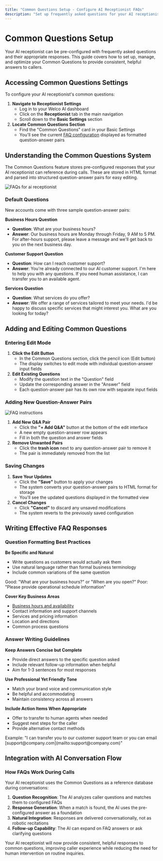 ```yaml
---
title: "Common Questions Setup - Configure AI Receptionist FAQs"
description: "Set up frequently asked questions for your AI receptionist. Create pre-configured answers, customize responses, and help your AI handle common caller inquiries professionally."
---
```


# Common Questions Setup

Your AI receptionist can be pre-configured with frequently asked questions and their appropriate responses. This guide covers how to set up, manage, and optimize your Common Questions to provide consistent, helpful answers to callers.

## Accessing Common Questions Settings

To configure your AI receptionist's common questions:

1. **Navigate to Receptionist Settings**
   - Log in to your Welco AI dashboard
   - Click on the **Receptionist** tab in the main navigation
   - Scroll down to the **Basic Settings** section
2. **Locate Common Questions Section**
   - Find the "Common Questions" card in your Basic Settings
   - You'll see the current [FAQ configuration](https://docs.welco.ai/knowledge-base-management/faq-knowledge) displayed as formatted question-answer pairs

## Understanding the Common Questions System

The Common Questions feature stores pre-configured responses that your AI receptionist can reference during calls. These are stored in HTML format and parsed into structured question-answer pairs for easy editing.

![FAQs for ai receptionist](/images/Screenshot2025-09-24at2.53.31PM.png)

### Default Questions

New accounts come with three sample question-answer pairs:

**Business Hours Question**

- **Question**: What are your business hours?
- **Answer**: Our business hours are Monday through Friday, 9 AM to 5 PM. For after-hours support, please leave a message and we'll get back to you on the next business day.

**Customer Support Question**

- **Question**: How can I reach customer support?
- **Answer**: You're already connected to our AI customer support. I'm here to help you with any questions. If you need human assistance, I can transfer you to an available agent.

**Services Question**

- **Question**: What services do you offer?
- **Answer**: We offer a range of services tailored to meet your needs. I'd be happy to discuss specific services that might interest you. What are you looking for today?

## Adding and Editing Common Questions

### Entering Edit Mode

1. **Click the Edit Button**
   - In the Common Questions section, click the pencil icon (Edit button)
   - The display switches to edit mode with individual question-answer input fields
2. **Edit Existing Questions**
   - Modify the question text in the "Question" field
   - Update the corresponding answer in the "Answer" field
   - Each question-answer pair has its own row with separate input fields

### Adding New Question-Answer Pairs

![FAQ instructions](/images/Screenshot2025-09-24at3.47.41PM.png)

1. **Add New Q&A Pair**
   - Click the **"+ Add Q&A"** button at the bottom of the edit interface
   - A new empty question-answer row appears
   - Fill in both the question and answer fields
2. **Remove Unwanted Pairs**
   - Click the **trash icon** next to any question-answer pair to remove it
   - The pair is immediately removed from the list

### Saving Changes

1. **Save Your Updates**
   - Click the **"Save"** button to apply your changes
   - The system converts your question-answer pairs to HTML format for storage
   - You'll see the updated questions displayed in the formatted view
2. **Cancel Changes**
   - Click **"Cancel"** to discard any unsaved modifications
   - The system reverts to the previously saved configuration

## Writing Effective FAQ Responses

### Question Formatting Best Practices

**Be Specific and Natural**

- Write questions as customers would actually ask them
- Use natural language rather than formal business terminology
- Include common variations of the same question

<Tip>
  Good: "What are your business hours?" or "When are you open?"
  Poor: "Please provide operational schedule information"
</Tip>

**Cover Key Business Areas**

- [Business hours and availability](https://docs.welco.ai/phone-number-setup/business-hours)
- Contact information and support channels
- Services and pricing information
- Location and directions
- Common process questions

### Answer Writing Guidelines

**Keep Answers Concise but Complete**

- Provide direct answers to the specific question asked
- Include relevant follow-up information when helpful
- Aim for 1-3 sentences for most responses

**Use Professional Yet Friendly Tone**

- Match your brand voice and communication style
- Be helpful and accommodating
- Maintain consistency across all answers

**Include Action Items When Appropriate**

- Offer to transfer to human agents when needed
- Suggest next steps for the caller
- Provide alternative contact methods

<Info>
  Example: "I can transfer you to our customer support team or you can email [support@company.com](mailto:support@company.com)"
</Info>

## Integration with AI Conversation Flow

### How FAQs Work During Calls

Your AI receptionist uses the Common Questions as a reference database during conversations:

1. **Question Recognition**: The AI analyzes caller questions and matches them to configured FAQs
2. **Response Generation**: When a match is found, the AI uses the pre-configured answer as a foundation
3. **Natural Integration**: Responses are delivered conversationally, not as robotic recitations
4. **Follow-up Capability**: The AI can expand on FAQ answers or ask clarifying questions

Your AI receptionist will now provide consistent, helpful responses to common questions, improving caller experience while reducing the need for human intervention on routine inquiries.